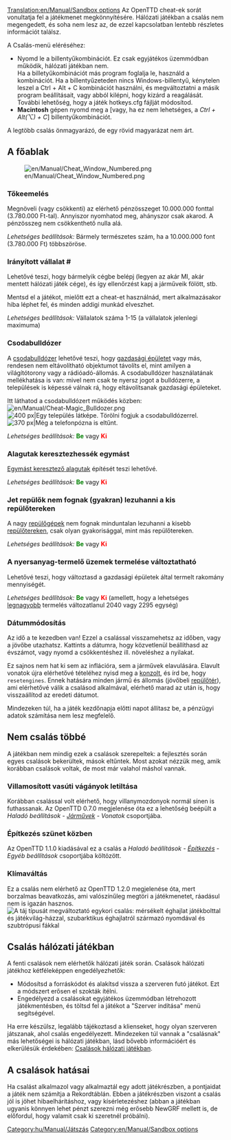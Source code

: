 [[Translation:en/Manual/Sandbox options]]
{{hu/Manual/Tartalomjegyzék}}{{hu/Figyelmeztetés| Cheat-ek használatával elárulod versenytársaidat. Tartsd szem előtt, hogy egy ilyen szégyenfoltra emlékeztetni fognak akár az örökkévalóságig is (ami azt is jelenti, hogy játékmentésed tárolja a cheat-használatot).}}
Az OpenTTD cheat-ek sorát vonultatja fel a játékmenet megkönnyítésére. Hálózati játékban a csalás nem megengedett, és soha nem lesz az, de ezzel kapcsolatban lentebb részletes információt találsz.


A Csalás-menü eléréséhez:
*Nyomd le a {{en/Keypress|Ctrl|Alt|C}} billentyűkombinációt. Ez csak egyjátékos üzemmódban működik, hálózati játékban nem. <br>Ha a billetyűkombinációt más program foglalja le, használd a {{en/Keypress|Ctrl|Alt|Win|C}} kombinációt. Ha a billentyűzeteden nincs Windows-billentyű, kénytelen leszel a Ctrl + Alt + C kombinációt használni, és megváltoztatni a másik program beállításait, vagy abból kilépni, hogy kizárd a reagálását. További lehetőség, hogy a játék hotkeys.cfg fájlját módosítod.
*'''Macintosh''' gépen nyomd meg a{{en/Keypress|Control|Cmd|C}} [vagy, ha ez nem lehetséges, a ''Ctrl + Alt(⌥) + C''] billentyűkombinációt.

A legtöbb csalás önmagyarázó, de egy rövid magyarázat nem árt.

==A főablak==

[[File:en/Manual/Cheat Window Numbered.png|frame|center]]


===Tőkeemelés===
Megnöveli (vagy csökkenti) az elérhető pénzösszeget 10.000.000 fonttal (3.780.000 Ft-tal). Annyiszor nyomhatod meg, ahányszor csak akarod. A pénzösszeg nem csökkenthető nulla alá.

''Lehetséges beállítások:'' Bármely természetes szám, ha a 10.000.000 font (3.780.000 Ft) többszöröse.

===Irányított vállalat #===
Lehetővé teszi, hogy bármelyik cégbe belépj (legyen az akár MI, akár mentett hálózati játék cége), és így ellenőrzést kapj a járműveik fölött, stb.

Mentsd el a játékot, mielőtt ezt a cheat-et használnád, mert alkalmazásakor hiba léphet fel, és minden addigi munkád elveszhet.

''Lehetséges beállítások:'' Vállalatok száma 1-15 (a vállalatok jelenlegi maximuma)

===Csodabulldózer===
A [[hu/Csodabulldózer|csodabulldózer]] lehetővé teszi, hogy [[hu/Manual/Gazdasági épületek|gazdasági épületet]] vagy más, rendesen nem eltávolítható objektumot távolíts el, mint amilyen a világítótorony vagy a rádióadó-állomás. A csodabulldózer használatának mellékhatása is van: mivel nem csak te nyersz jogot a bulldózerre, a települések is képessé válnak rá, hogy eltávolítsanak gazdasági épületeket. 

Itt láthatod a csodabulldózert működés közben: [[File:en/Manual/Cheat-Magic Bulldozer.png]]
[[File:en/Manual/Town Before.png|thumb|left|400 px|Egy település látképe. Törölni fogjuk a csodabulldózerrel.]]
[[File:en/Manual/Town After.png|thumb|center|370 px|Még a telefonpózna is eltűnt.]]
{{en/-}}

''Lehetséges beállítások:'' <span style="color:green">'''Be'''</span> vagy <span style="color:red">'''Ki'''</span>

===Alagutak keresztezhessék egymást===
[[hu/Keresztező alagutak|Egymást keresztező alagutak]] építését teszi lehetővé.

''Lehetséges beállítások:'' <span style="color:green">'''Be'''</span> vagy <span style="color:red">'''Ki'''</span>

===Jet repülők nem fognak (gyakran) lezuhanni a kis repülőtereken===
A nagy [[hu/Manual/Légi járművek|repülőgépek]] nem fognak minduntalan lezuhanni a kisebb [[hu/Manual/Repülőterek#lezuhanas|repülőtereken]], csak olyan gyakorisággal, mint más repülőtereken.

''Lehetséges beállítások:'' <span style="color:green">'''Be'''</span> vagy <span style="color:red">'''Ki'''</span>

===A nyersanyag-termelő üzemek termelése változtatható===
Lehetővé teszi, hogy változtasd a gazdasági épületek által termelt rakomány mennyiségét.

''Lehetséges beállítások:'' <span style="color:green">'''Be'''</span> vagy <span style="color:red">'''Ki'''</span> (amellett, hogy a lehetséges [[hu/Manual/Game Mechanics/Main Page#az-egyenletes-gazdasag-szabalyai|legnagyobb]] termelés változatlanul 2040 vagy 2295 egység)

===Dátummódosítás===
Az idő a te kezedben van! Ezzel a csalással visszamehetsz az időben, vagy a jövőbe utazhatsz. Kattints a dátumra, hogy közvetlenül beállíthasd az évszámot, vagy nyomd a csökkentéshez ill. növeléshez a nyilakat.

Ez sajnos nem hat ki sem az inflációra, sem a járművek elavulására. Elavult vonatok újra elérhetővé tételéhez nyisd meg a [[hu/Konzol|konzolt]], és írd be, hogy <code>resetengines</code>. Ennek hatására minden jármű és állomás (jövőbeli [[hu/Manual/Repülőterek|repülőtér]]), ami elérhetővé válik a csalásod alkalmával, elérhető marad az után is, hogy visszaállítod az eredeti dátumot.

Mindezeken túl, ha a játék kezdőnapja előtti napot állítasz be, a pénzügyi adatok számítása nem lesz megfelelő.

==Nem csalás többé==
A játékban nem mindig ezek a csalások szerepeltek: a fejlesztés során egyes csalások bekerültek, mások eltűntek. Most azokat nézzük meg, amik korábban csalások voltak, de most már valahol máshol vannak.

===Villamosított vasúti vágányok letiltása===
Korábban csalással volt elérhető, hogy villanymozdonyok normál sínen is futhassanak. Az OpenTTD 0.7.0 megjelenése óta ez a lehetőség beépült a ''Haladó beállítások - [[hu/Haladó beállítások/Járművek#vonatok|Járművek]] - Vonatok'' csoportjába. 

===Építkezés szünet közben===
Az OpenTTD 1.1.0 kiadásával ez a csalás a ''Haladó beállítások - [[hu/Haladó beállítások/Építkezés#epitkezes-egyeb-beallitasok|Építkezés]] - Egyéb beállítások'' csoportjába költözött.

===Klímaváltás===
Ez a csalás nem elérhető az OpenTTD 1.2.0 megjelenése óta, mert borzalmas beavatkozás, ami valószínűleg megtöri a játékmenetet, ráadásul nem is igazán hasznos.
[[File:en/Manual/Switch climate.png|center|frame|A táj típusát megváltoztató egykori csalás: mérsékelt éghajlat játékbolttal és játékvilág-házzal, szubarktikus éghajlatról származó nyomdával és szubtrópusi fákkal]]


==Csalás hálózati játékban==
A fenti csalások nem elérhetők hálózati játék során. Csalások hálózati játékhoz kétféleképpen engedélyezhetők:
* Módosítsd a forráskódot és alakítsd vissza a szerveren futó játékot. Ezt a módszert erősen el szokták ítélni.
* Engedélyezd a csalásokat egyjátékos üzemmódban létrehozott játékmentésben, és töltsd fel a játékot a "Szerver indítása" menü segítségével.
Ha erre készülsz, legalább tájékoztasd a klienseket, hogy olyan szerveren játszanak, ahol csalás engedélyezett.  Mindezeken túl vannak a "csalásnak" más lehetőségei is hálózati játékban, lásd bővebb információért és elkerülésük érdekében: [[hu/Csalások hálózati játékban|Csalások hálózati játékban]].


==A csalások hatásai==
Ha csalást alkalmazol vagy alkalmaztál egy adott játékrészben, a pontjaidat a játék nem számítja a Rekordtáblán. Ebben a játékrészben viszont a csalás jól is jöhet hibaelhárításhoz, vagy kísérletezéshez (abban a játékban ugyanis könnyen lehet pénzt szerezni még erősebb NewGRF mellett is, de előfordul, hogy valamit csak ki szeretnél próbálni).

[[Category:hu/Manual/Játszás]]
[[Category:en/Manual/Sandbox options]]
